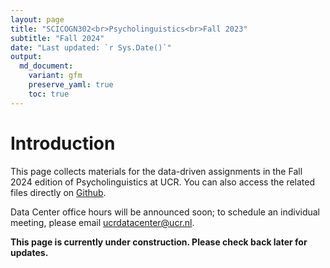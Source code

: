 ```yaml
---
layout: page
title: "SCICOGN302<br>Psycholinguistics<br>Fall 2023"
subtitle: "Fall 2024"
date: "Last updated: `r Sys.Date()`"
output:
  md_document:
    variant: gfm
    preserve_yaml: true
    toc: true
---
```


# Introduction

This page collects materials for the data-driven assignments in the Fall 2024 edition of Psycholinguistics at UCR.
You can also access the related files directly on [Github](https://github.com/ucrdatacenter/projects).

Data Center office hours will be announced soon; to schedule an individual meeting, please email [ucrdatacenter@ucr.nl](mailto:ucrdatacenter@ucr.nl).

**This page is currently under construction. Please check back later for updates.**

<!-- # Assignment guidelines -->

<!-- ## Small homework assignment -->

<!-- Use what you learned in the [first Data Center workshop](SCICOGN302_2023h2/workshop1) to complete the following assignment. -->

<!-- *The CHILDES database provides data on the use of (mostly spoken) language of a large number of young children. Use parts of the dataset to explore how the spoken language (word choice or number of words, for instance) of children changes over time . Keep you question simple, focus on a small part of the dataset (one or a few children). The chosen variable and/or sample should be different than what is shown in the Data Center workshop. Make one clear visualization of your result and briefly report on (max 200 words) , the research question and your outcome. Also briefly discuss your result in the context of scientific literature. Cite at least two papers (the latter are not part of 200 words).* -->

<!-- ## Final poster -->

<!-- If you choose to use the CHILDES database for your final poster, you can find the poster guidelines [here](SCICOGN302_2023h2/poster_guidelines). -->

<!-- # Data Center workshops -->

<!-- ## First workshop -->

<!-- The first Data Center workshop takes place on the Tuesday class of week 5. -->
<!-- To prepare for the class, please complete the following: -->

<!-- * install R and RStudio ([installation tutorial](https://ucrdatacenter.github.io/tutorials/r_install.html)) -->
<!-- * read sections 2.3-2.5, 3.1-3.4, and 4-6 of [A (very) short introduction to R](https://github.com/ClaudiaBrauer/A-very-short-introduction-to-R/blob/master/documents/A%20(very)%20short%20introduction%20to%20R.pdf) -->
<!-- * create a new R project for the Psycholinguistics course  -->
<!-- * install the `tidyverse`, `tidytext` and `childesr` packages -->

<!-- [This video (6:18)](https://vimeo.com/860596815/4a202dd077?share=copy) and [this tutorial](https://ucrdatacenter.github.io/tutorials/r_basics.html) explain the layout of RStudio, how to create a project, and how to install and load packages. -->
<!-- If you have any questions after watching the video and reading the tutorial, please email [datacenter@ucr.nl](mailto:datacenter@ucr.nl) or attend office hours before the workshop. -->

<!-- You can find the workshop handout [here](SCICOGN302_2023h2/workshop1), and additional workshop materials [here](SCICOGN302_2023h2/workshop1extra). -->

<!-- ## Second workshop -->

<!-- The second Data Center workshop takes place on the Friday class of week 5. -->
<!-- It is mandatory for the group working on a data project for their final poster, and optional for the rest of the class. -->

<!-- The case study discussed in the workshop is available [here](SCICOGN302_2023h2/workshop2). -->
